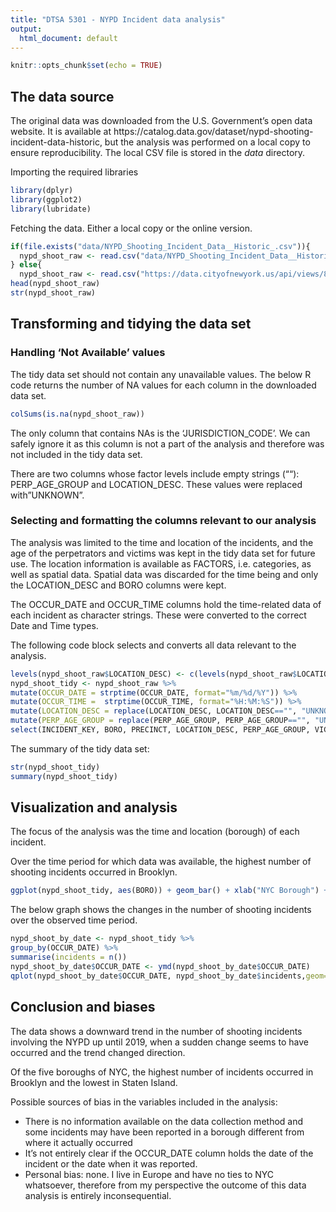 ```yaml
---
title: "DTSA 5301 - NYPD Incident data analysis"
output:
  html_document: default
---
```



```r
knitr::opts_chunk$set(echo = TRUE)
```

## The data source

The original data was downloaded from the U.S. Government’s open data website. It is available at https://catalog.data.gov/dataset/nypd-shooting-incident-data-historic, but the analysis was performed on a local copy to ensure reproducibility.
The local CSV file is stored in the *data* directory.

Importing the required libraries

```r
library(dplyr)
library(ggplot2)
library(lubridate)
```

Fetching the data. Either a local copy or the online version.

```r
if(file.exists("data/NYPD_Shooting_Incident_Data__Historic_.csv")){
  nypd_shoot_raw <- read.csv("data/NYPD_Shooting_Incident_Data__Historic_.csv")
} else{
  nypd_shoot_raw <- read.csv("https://data.cityofnewyork.us/api/views/833y-fsy8/rows.csv?accessType=DOWNLOAD")}
head(nypd_shoot_raw)
str(nypd_shoot_raw)
```

## Transforming and tidying the data set
### Handling 'Not Available' values

The tidy data set should not contain any unavailable values. The below R code returns the number of NA values for each column in the downloaded data set.
```r
colSums(is.na(nypd_shoot_raw))
```

The only column that contains NAs is the 'JURISDICTION_CODE'. We can safely ignore it as this column is not a part of the analysis and therefore was not included in the tidy data set.

There are two columns whose factor levels include empty strings (""): PERP_AGE_GROUP and LOCATION_DESC. These values were replaced with "UNKNOWN".

### Selecting and formatting the columns relevant to our analysis
The analysis was limited to the time and location of the incidents, and the age of the perpetrators and victims was kept in the tidy data set for future use. The location information is available as FACTORS, i.e. categories, as well as spatial data.
Spatial data was discarded for the time being and only the LOCATION_DESC and BORO columns were kept.

The OCCUR_DATE and OCCUR_TIME columns hold the time-related data of each incident as character strings. These were converted to the correct Date and Time types.

The following code block selects and converts all data relevant to the analysis.

```r
levels(nypd_shoot_raw$LOCATION_DESC) <- c(levels(nypd_shoot_raw$LOCATION_DESC), "UNKNOWN")
nypd_shoot_tidy <- nypd_shoot_raw %>%
mutate(OCCUR_DATE = strptime(OCCUR_DATE, format="%m/%d/%Y")) %>%
mutate(OCCUR_TIME =  strptime(OCCUR_TIME, format="%H:%M:%S")) %>%
mutate(LOCATION_DESC = replace(LOCATION_DESC, LOCATION_DESC=="", "UNKNOWN")) %>%
mutate(PERP_AGE_GROUP = replace(PERP_AGE_GROUP, PERP_AGE_GROUP=="", "UNKNOWN")) %>%
select(INCIDENT_KEY, BORO, PRECINCT, LOCATION_DESC, PERP_AGE_GROUP, VIC_AGE_GROUP, OCCUR_DATE, OCCUR_TIME)
```

The summary of the tidy data set:
```r
str(nypd_shoot_tidy)
summary(nypd_shoot_tidy)
```

## Visualization and analysis

The focus of the analysis was the time and location (borough) of each incident.

Over the time period for which data was available, the highest number of shooting incidents occurred in Brooklyn.

```r
ggplot(nypd_shoot_tidy, aes(BORO)) + geom_bar() + xlab("NYC Borough") + ylab("Shooting incidents")
```

The below graph shows the changes in the number of shooting incidents over the observed time period.

```r
nypd_shoot_by_date <- nypd_shoot_tidy %>%
group_by(OCCUR_DATE) %>%
summarise(incidents = n())
nypd_shoot_by_date$OCCUR_DATE <- ymd(nypd_shoot_by_date$OCCUR_DATE)
qplot(nypd_shoot_by_date$OCCUR_DATE, nypd_shoot_by_date$incidents,geom=c("point", "smooth"), xlab = "Incident date", ylab = "Number of incidents", main = "NYPD Shooting incidents over time")
```

## Conclusion and biases 
  
The data shows a downward trend in the number of shooting incidents involving the NYPD up until 2019, when a sudden change seems to have occurred and the trend changed direction.

Of the five boroughs of NYC, the highest number of incidents occurred in Brooklyn and the lowest in Staten Island.

Possible sources of bias in the variables included in the analysis:

  *   There is no information available on the data collection method and some incidents may have been reported in a borough different from where it actually occurred
  *   It's not entirely clear if the OCCUR_DATE column holds the date of the incident or the date when it was reported.
  *   Personal bias: none. I live in Europe and have no ties to NYC whatsoever, therefore from my perspective the outcome of this data analysis is entirely inconsequential.



